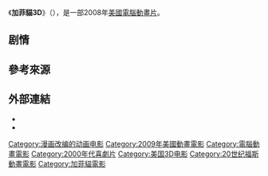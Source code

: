 {{Unreferenced|time=2020-07-07T02:00:51+00:00}}
{{noteTA
|T=zh-hk:加菲貓3D; zh-tw:加菲貓3D; zh-hans:加菲猫3D;
|G1=Show
|1=zh-hk:加菲貓3D; zh-tw:加菲貓3D; zh-hans:加菲猫3D;
}}
{{Infobox film
| name           = 加菲貓3D
| original_name = {{lang|en|''Garfield's Pet Force''}}
| image          = 
| alt            = 
| caption        = 
| director    = {{tsl|en|Mark A.Z. Dippé||Mark A.Z. Dippé}}<br />Kyung Ho Lee
| writer      = [[吉姆·戴維斯_(漫畫家)|吉姆·戴維斯 (漫畫家)]]
| based_on    = {{based on|[[加菲猫|加菲猫]]|[[吉姆·戴維斯_(漫畫家)|吉姆·戴維斯]]}}
| starring    = [[弗兰克·维尔克|弗兰克·维尔克]]<br />{{tsl|en|Gregg Berger||Gregg Berger}}<br />{{tsl|en|Audrey Wasilewski||Audrey Wasilewski}}<br />[[詹森·馬斯登|詹森·馬斯登]]<br />{{tsl|en|Wally Wingert||Wally Wingert}}<br />{{tsl|en|Vanessa Marshall||Vanessa Marshall}}
| producer    = Daniel Chuba<br />{{tsl|en|John Davis (producer)||John Davis}}<br />Ash R. Shah
| music       = Kenneth Burgomaster
| editing     = Rob Neal<br />Tom Sanders
| studio      = {{tsl|en|Paws, Inc.||Paws, Inc.}}<br />{{tsl|en|The Animation Picture Company||The Animation Picture Company}}
| distributor = {{tsl|en|20th Century Fox Home Entertainment||20th Century Fox Home Entertainment}}
| released    = {{Film date|2009|6|16}}
| runtime     = 79 分钟
| country        = {{USA}}
| language       = [[英語|英語]]
| preceded_by    = 《[[加菲貓狂歡節|加菲貓狂歡節]]》
| followed_by    = 
| cn_name        = 加菲猫3D
| hk_name        = 加菲貓3D
| tw_name        = 加菲貓3D
}}

《'''加菲貓3D'''》（{{lang-en|''Garfield's Pet Force''}}），是一部2008年[[美國|美國]][[電腦動畫|電腦動畫片]]。

== 剧情 == 

== 參考來源 ==

== 外部連結 ==
* {{Official website|http://registration.ucomics.com/garfield/d2v/gpf/}}{{dead link|date=May 2019}}
* {{IMDb title|1389762|Garfield's Pet Force}}

{{加菲貓}}
[[Category:漫画改编的动画电影|Category:漫画改编的动画电影]]
[[Category:2009年美國動畫電影|Category:2009年美國動畫電影]]
[[Category:電腦動畫電影|Category:電腦動畫電影]]
[[Category:2000年代喜劇片|Category:2000年代喜劇片]]
[[Category:美国3D电影|Category:美国3D电影]]
[[Category:20世纪福斯動畫電影|Category:20世纪福斯動畫電影]]
[[Category:加菲貓電影|Category:加菲貓電影]]
